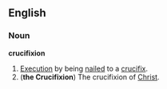 ==English==
===Noun===
'''crucifixion'''

#[[Execution]] by being [[nail]]ed to a [[crucifix]].
#('''the Crucifixion''') The crucifixion of [[Christ]].